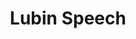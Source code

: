 ---
template: coverage
title: Lubin Speech
summary: The call to action
url: https://www.youtube.com/watch?v=Z1FBRy2iVp8&t=1s
---